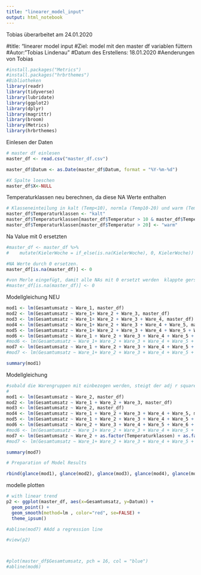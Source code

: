 ```yaml
---
title: "linearer_model_input"
output: html_notebook
---
```

Tobias
überarbeitet am 24.01.2020

#title: "linearer model input
#Ziel: model mit den master df variablen füttern
#Autor: "Tobias Lindenau"
#Datum des Erstellens: 18.01.2020
#Aenderungen von Tobias


```r
#install.packages("Metrics")
#install.packages("hrbrthemes")
#Bibliotheken
library(readr)
library(tidyverse)
library(lubridate)
library(ggplot2)
library(dplyr)
library(magrittr)
library(broom)
library(Metrics)
library(hrbrthemes)

```

Einlesen der Daten
```r
# master df einlesen
master_df <- read.csv("master_df.csv")

master_df$Datum <- as.Date(master_df$Datum, format = "%Y-%m-%d")

#X Spalte loeschen
master_df$X<-NULL

```

Temperaturklassen neu berechnen, da diese NA Werte enthalten
```r
# Klasseneinteilung in kalt (Temp<10), normla (Temp10-20) und warm (Temp>20)
master_df$Temperaturklassen <- "kalt"
master_df$Temperaturklassen[master_df$Temperatur > 10 & master_df$Temperatur < 20] <- "normal"
master_df$Temperaturklassen[master_df$Temperatur > 20] <- "warm"

```


Na Value mit 0 ersetzten
```r
#master_df <- master_df %>%
#    mutate(KielerWoche = if_else(is.na(KielerWoche), 0, KielerWoche))

#NA Werte durch 0 ersetzen. 
master_df[is.na(master_df)] <- 0

#von Merle eingefügt, damit alle NAs mit 0 ersetzt werden  klappte gerstern aber nicht heute
#master_df[is.na(master_df)] <- 0 
```

Modellgleichung NEU
```r
mod1 <- lm(Gesamtumsatz ~ Ware_1, master_df)
mod2 <- lm(Gesamtumsatz ~ Ware_1+ Ware_2 + Ware_3, master_df)
mod3 <- lm(Gesamtumsatz ~ Ware_1+ Ware_2 + Ware_3 + Ware_4, master_df)
mod4 <- lm(Gesamtumsatz ~ Ware_1+ Ware_2 + Ware_3 + Ware_4 + Ware_5, master_df)
mod5 <- lm(Gesamtumsatz ~ Ware_1+ Ware_2 + Ware_3 + Ware_4 + Ware_5 + Ware_6, master_df)
mod6 <- lm(Gesamtumsatz ~ Ware_1 + Ware_2 + Ware_3 + Ware_4 + Ware_5 + Ware_6 + as.factor(Temperaturklassen), master_df) #76% Testsieger
#mod6 <- lm(Gesamtumsatz ~ Ware_1+ Ware_2 + Ware_3 + Ware_4 + Ware_5 + Ware_6 + Wochentag, master_df) #sehr kleine Verbesserung
mod7 <- lm(Gesamtumsatz ~ Ware_1 + Ware_2 + Ware_3 + Ware_4 + Ware_5 + Ware_6 + as.factor(Temperaturklassen), master_df) 
#mod7 <- lm(Gesamtumsatz ~ Ware_1+ Ware_2 + Ware_3 + Ware_4 + Ware_5 + Ware_6 + Wochentag + Ferien, master_df) #Sehr kleine Verschlechterung

summary(mod1)

```

Modellgleichung 

```r
#sobald die Warengruppen mit einbezogen werden, steigt der adj r squared auf 99 oder 100
#
mod1 <- lm(Gesamtumsatz ~ Ware_2, master_df)
mod2 <- lm(Gesamtumsatz ~ Ware_1 + Ware_2 + Ware_3, master_df)
mod3 <- lm(Gesamtumsatz ~ Ware_2, master_df)
mod4 <- lm(Gesamtumsatz ~ Ware_1 + Ware_2 + Ware_3 + Ware_4 + Ware_5, master_df)
mod5 <- lm(Gesamtumsatz ~ Ware_1 + Ware_2 + Ware_3 + Ware_4 + Ware_5 + Ware_6, master_df)
mod6 <- lm(Gesamtumsatz ~ Ware_2 + Ware_3 + Ware_4 + Ware_5 + Ware_6 + as.factor(Temperaturklassen) + as.factor(vor_feiertag) + as.factor(Feiertag) + as.factor(Wochentag), master_df) 
#mod6 <- lm(Gesamtumsatz ~ Ware_1+ Ware_2 + Ware_3 + Ware_4 + Ware_5 + Ware_6 + Wochentag, master_df) #sehr kleine Verbesserung
mod7 <- lm(Gesamtumsatz ~ Ware_2 + as.factor(Temperaturklassen) + as.factor(vor_feiertag) + as.factor(Feiertag) + as.factor(Wochentag), master_df)
#mod7 <- lm(Gesamtumsatz ~ Ware_1+ Ware_2 + Ware_3 + Ware_4 + Ware_5 + Ware_6 + Wochentag + Ferien, master_df) #Sehr kleine Verschlechterung

summary(mod7)

```


```r
# Preparation of Model Results

rbind(glance(mod1), glance(mod2), glance(mod3), glance(mod4), glance(mod5), glance(mod6), glance(mod7))
```


modelle plotten
```r
# with linear trend
p2 <- ggplot(master_df, aes(x=Gesamtumsatz, y=Datum)) +
  geom_point() +
  geom_smooth(method=lm , color="red", se=FALSE) +
  theme_ipsum()

#abline(mod7) #Add a regression line

#view(p2)



#plot(master_df$Gesamtumsatz, pch = 16, col = "blue")
#abline(mod6)
```
